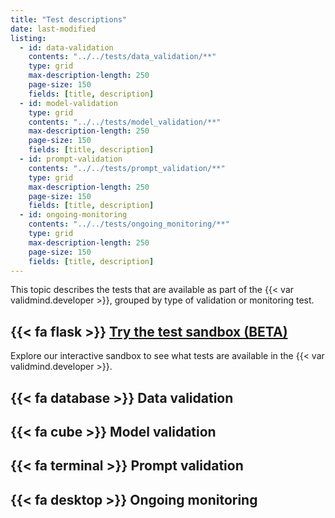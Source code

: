 ```yaml
---
title: "Test descriptions"
date: last-modified
listing:
  - id: data-validation
    contents: "../../tests/data_validation/**"
    type: grid
    max-description-length: 250
    page-size: 150
    fields: [title, description]
  - id: model-validation
    type: grid
    contents: "../../tests/model_validation/**"
    max-description-length: 250
    page-size: 150
    fields: [title, description]
  - id: prompt-validation
    contents: "../../tests/prompt_validation/**"
    type: grid
    max-description-length: 250
    page-size: 150
    fields: [title, description]  
  - id: ongoing-monitoring
    contents: "../../tests/ongoing_monitoring/**"
    type: grid
    max-description-length: 250
    page-size: 150
    fields: [title, description]  
---
```


This topic describes the tests that are available as part of the {{< var validmind.developer >}}, grouped by type of validation or monitoring test.

::: {.callout}
## {{< fa flask >}} [Try the test sandbox (BETA)](test-sandbox.qmd)

Explore our interactive sandbox to see what tests are available in the {{< var validmind.developer >}}.
:::

:::{.panel-tabset}

## {{< fa database >}} Data validation

:::{#data-validation}
:::

## {{< fa cube >}} Model validation

:::{#model-validation}
:::

## {{< fa terminal >}} Prompt validation

:::{#prompt-validation}
:::

## {{< fa desktop >}} Ongoing monitoring

:::{#ongoing-monitoring}
:::

:::